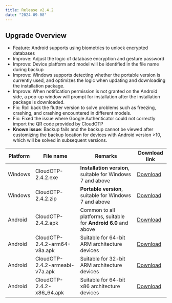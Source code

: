 ```yaml
---
title: Release v2.4.2
date: "2024-09-08"
---
```


## Upgrade Overview

- Feature: Android supports using biometrics to unlock encrypted databases
- Improve: Adjust the logic of database encryption and gesture password
- Improve: Device platform and model will be identified in the file name during backup
- Improve: Windows supports detecting whether the portable version is currently used, and optimizes the logic when updating and downloading the installation package.
- Improve: When notification permission is not granted on the Android side, a pop-up window will prompt for installation after the installation package is downloaded.
- Fix: Roll back the flutter version to solve problems such as freezing, crashing, and crashing encountered in different models.
- Fix: Fixed the issue where Google Authenticator could not correctly import the QR code provided by CloudOTP
- **Known issue**: Backup fails and the backup cannot be viewed after customizing the backup location for devices with Android version >10, which will be solved in subsequent versions.

| Platform | File name                      | Remarks                                                         | Download link                                                                          |
| -------- | ------------------------------ | --------------------------------------------------------------- | -------------------------------------------------------------------------------------- |
| Windows  | CloudOTP-2.4.2.exe             | **Installation version**, suitable for Windows 7 and above      | [Download](https://pkgs.cloudchewie.com/CloudOTP/2.4.2/CloudOTP-2.4.2.exe)             |
| Windows  | CloudOTP-2.4.2.zip             | **Portable version**, suitable for Windows 7 and above          | [Download](https://pkgs.cloudchewie.com/CloudOTP/2.4.2/CloudOTP-2.4.2.zip)             |
| Android  | CloudOTP-2.4.2.apk             | Common to all platforms, suitable for **Android 6.0** and above | [Download](https://pkgs.cloudchewie.com/CloudOTP/2.4.2/CloudOTP-2.4.2.apk)             |
| Android  | CloudOTP-2.4.2-arm64-v8a.apk   | Suitable for 64-bit ARM architecture devices                    | [Download](https://pkgs.cloudchewie.com/CloudOTP/2.4.2/CloudOTP-2.4.2-arm64-v8a.apk)   |
| Android  | CloudOTP-2.4.2-armeabi-v7a.apk | Suitable for 32-bit ARM architecture devices                    | [Download](https://pkgs.cloudchewie.com/CloudOTP/2.4.2/CloudOTP-2.4.2-armeabi-v7a.apk) |
| Android  | CloudOTP-2.4.2-x86_64.apk      | Suitable for 64-bit x86 architecture devices                    | [Download](https://pkgs.cloudchewie.com/CloudOTP/2.4.2/CloudOTP-2.4.2-x86_64.apk)      |
